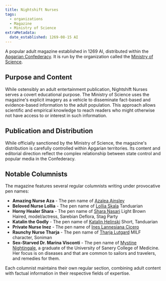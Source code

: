 ```yaml
---
title: Nightshift Nurses
tags:
  - organizations
  - Magazine
  - Ministry of Science
extraMetadata:
  date_established: 1269-08-15 AI
---
```


A popular adult magazine established in 1269 AI, distributed within the
[Apgarian Confederacy](/locations/apgar/). It is run by the organization
called the [Ministry of Science](/organizations/ministry-of-science).

## Purpose and Content

While ostensibly an adult entertainment publication, Nightshift Nurses serves a
covert educational purpose. The Ministry of Science uses the magazine's explicit
imagery as a vehicle to disseminate fact-based and evidence-based information to
the adult population. This approach allows scientific and empirical knowledge to
reach readers who might otherwise not have access to or interest in such
information.

## Publication and Distribution

While officially sanctioned by the Ministry of Science, the magazine's
distribution is carefully controlled within Apgarian territories. Its content
and editorial direction reflect the complex relationship between state control
and popular media in the Confederacy.

## Notable Columnists

<Stub />

The magazine features several regular columnists writing under provocative pen
names:

* **Amazing Nurse Aza** - The pen name of
  [Azalea Ainsley](/characters/azalea-ainsley/)
* **Beloved Nurse Lollia** - The pen name of
  [Lollia Skala](/characters/lollia-skala/) Tanduarian
* **Horny Healer Shara** - The pen name of
  [Shara Nasari](/characters/shara-nasari/) Light Brown Haired,
  model/actress, Sarebian Deflora, Stag Party
* **Katalin the Godly** - The pen name of
  [Katalin Helinski](/characters/katalin-helinski/) Short, Tanduarian
* **Private Nurse Inez** - The pen name of
  [Ines Lannesiana Cicero](/characters/ines-lannesiana-cicero/)
* **Raunchy Nurse Tharja** - The pen name of
  [Tharja Lutgard](/characters/tharja-lutgard/) MILF character, Soniman
* **Sex-Starved Dr. Marina Visconti** - The pen name of
  [Mystine Nightingale](/characters/mystine-nightingale/), a graduate of
  the University of Sanery College of Medicine. Her focus is on diseases and
  that are common to sailors and travelers, and remedies for them.

Each columnist maintains their own regular section, combining adult content with
factual information in their respective fields of expertise.
